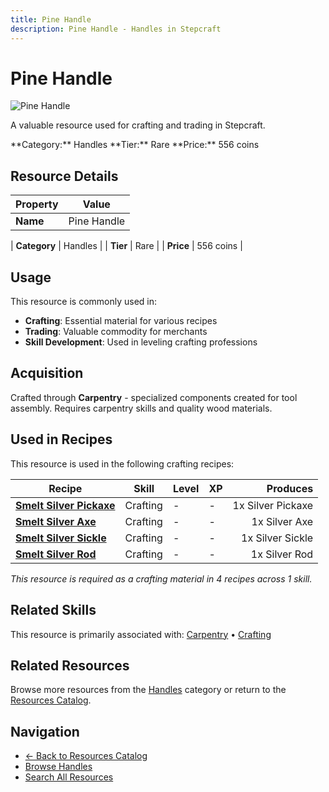 ```yaml
---
title: Pine Handle
description: Pine Handle - Handles in Stepcraft
---
```


# Pine Handle

<div className="flex items-start gap-6 mb-8">
  <div className="flex-shrink-0">
    <img src="/assets/resources/carpentry/pine_handle.png" alt="Pine Handle" className="w-24 h-24 border rounded-lg" />
  </div>
  <div className="flex-1">
    <div className="space-y-2">
      <p className="text-lg text-muted-foreground">A valuable resource used for crafting and trading in Stepcraft.</p>
      <div className="flex flex-wrap gap-4 text-sm">
        <span className="px-2 py-1 bg-blue-100 dark:bg-blue-900 rounded-md">
          **Category:** Handles
        </span>
        <span className="px-2 py-1 bg-blue-100 dark:bg-blue-900 rounded-md">
          **Tier:** Rare
        </span>
        <span className="px-2 py-1 bg-green-100 dark:bg-green-900 rounded-md">
          **Price:** 556 coins
        </span>
      </div>
    </div>
  </div>
</div>

## Resource Details

| Property | Value |
|----------|-------|
| **Name** | Pine Handle |

| **Category** | Handles |
| **Tier** | Rare |
| **Price** | 556 coins |


## Usage

This resource is commonly used in:

- **Crafting**: Essential material for various recipes
- **Trading**: Valuable commodity for merchants
- **Skill Development**: Used in leveling crafting professions




## Acquisition

Crafted through **Carpentry** - specialized components created for tool assembly. Requires carpentry skills and quality wood materials.


## Used in Recipes

This resource is used in the following crafting recipes:

| Recipe | Skill | Level | XP | Produces |
|--------|-------|-------|----|---------:|
| **[Smelt Silver Pickaxe](/docs/items/individual/silver_pickaxe)** | Crafting | - | - | 1x Silver Pickaxe |
| **[Smelt Silver Axe](/docs/items/individual/silver_axe)** | Crafting | - | - | 1x Silver Axe |
| **[Smelt Silver Sickle](/docs/items/individual/silver_sickle)** | Crafting | - | - | 1x Silver Sickle |
| **[Smelt Silver Rod](/docs/items/individual/silver_rod)** | Crafting | - | - | 1x Silver Rod |

*This resource is required as a crafting material in 4 recipes across 1 skill.*


## Related Skills

This resource is primarily associated with: [Carpentry](/docs/skills/individual/carpentry) • [Crafting](/docs/skills/individual/crafting)

## Related Resources

Browse more resources from the [Handles](/docs/resources#handles) category or return to the [Resources Catalog](/docs/resources).

## Navigation

- [← Back to Resources Catalog](/docs/resources)
- [Browse Handles](/docs/resources#handles)
- [Search All Resources](/search)
